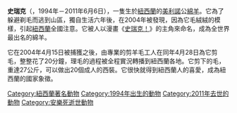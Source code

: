 {{unreferenced|time=2018-06-03T07:47:26+00:00}}
{{Infobox animal
| name                      = 史瑞克
| image                     = Shrek the Sheep, Tarras.jpg
| image_size                = 300
| caption                   = 史瑞克（攝於2008年11月）
| birth_name                = 
| othername                 = 
| species                   = [[綿羊|綿羊]]
| breed                     = [[美麗諾羊|美麗諾羊]]
| gender                    = 雄性
| birth_date                = {{birth date|1994|11|27|df=yes}}
| birth_place               = 
| death_date                = {{Death date and age|2011|06|06|1994|11|27|df=yes}}
| death_place               = [[紐西蘭|紐西蘭]][[奧塔哥大區|奧塔哥大區]]Tarras
| resting_place             = 
| resting_place_coordinates = 
| relativeage               = 
| nationality               = 
| occupation                = 
| employer                  = 
| role                      = 
| years_active              = 2004–2011
| known                     = 躲避剃毛
| tricks                    = 
| awards                    = 
| title                     = 
| term                      = 
| predecessor               = 
| successor                 = 
| owner                     = Bendigo Station
| parents                   = 
| children                  = 
| weight                    = 
| height                    = 
| appearance                = 
| namedafter                = 
| website                   = 
}}
'''史瑞克'''（{{lang-en|Shrek}}，1994年－2011年6月6日），一隻生於[[紐西蘭|紐西蘭]]的[[美利諾羊|美利諾]]公[[綿羊|綿羊]]。它為了躲避剃毛而逃到山區，獨自生活六年後，在2004年被發現，因為它毛絨絨的模樣，引起[[紐西蘭|紐西蘭]]全國注意。它被人以漫畫《[[史瑞克！|史瑞克！]]》的主角來命名，成為全世界最出名的綿羊。

它在2004年4月15日被捕獲之後，由專業的剪羊毛工人在同年4月28日為它剪毛，整整花了20分鐘，理毛的過程被全程實況轉播到紐西蘭各地。它剪下的毛，重達27公斤，可以做出20個成人的西裝。它很快就得到紐西蘭人的喜愛，成為紐西蘭的國家象徵。
{{DEFAULTSORT:Shrek}}
[[Category:紐西蘭著名動物|Category:紐西蘭著名動物]]
[[Category:1994年出生的動物|Category:1994年出生的動物]]
[[Category:2011年去世的動物|Category:2011年去世的動物]]
[[Category:安樂死逝世動物|Category:安樂死逝世動物]]